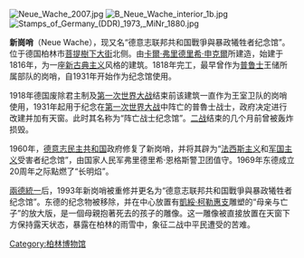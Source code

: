 {{expand|time=2016-03-01T15:19:05+00:00}}
{{unreferenced|time=2016-03-01T15:19:05+00:00}}
[[File:Neue_Wache_2007.jpg|thumb]]
[[File:B_Neue_Wache_interior_1b.jpg|thumb]]
[[File:Stamps_of_Germany_(DDR)_1973,_MiNr_1880.jpg|thumb]]

'''新崗哨'''（Neue Wache），现又名“德意志联邦共和国戰爭與暴政犧牲者纪念馆”。位于德国柏林市[[菩提樹下大街|菩提樹下大街]]北侧。由[[卡爾·弗里德里希·申克爾|卡爾·弗里德里希·申克爾]]所建造，始建于1816年，为一座[[新古典主义|新古典主义]]风格的建筑。1818年完工，最早曾作为[[普鲁士|普鲁士]]王储所属部队的岗哨，自1931年开始作为纪念馆使用。

1918年德国废除君主制及[[第一次世界大战|第一次世界大战]]结束前该建筑一直作为王室卫队的岗哨使用，1931年起用于纪念在[[第一次世界大战|第一次世界大战]]中阵亡的普魯士战士，政府决定进行改建并加有天窗。此时其名称为“阵亡战士纪念馆”。[[二战|二战]]结束的几个月前曾被轰炸损毁。

1960年，[[德意志民主共和国|德意志民主共和国]]政府修复了新岗哨，并将其辟为“[[法西斯主义|法西斯主义]]和[[军国主义|军国主义]]受害者纪念馆”，由国家人民军弗里德里希·恩格斯警卫团值守。1969年东德成立20周年之际點燃了“长明焰”。

[[兩德統一|兩德統一]]后，1993年新岗哨被重修并更名为“德意志联邦共和国戰爭與暴政犧牲者纪念馆”。东德的纪念物被移除，并在中心放置有[[凱綏·柯勒惠支|凱綏·柯勒惠支]]雕塑的“母亲与亡子”的放大版，是一個母親抱著死去的孩子的雕像。这一雕像被直接放置在天窗下方保持露天状态，暴露在柏林的雨雪中，象征二战中平民遭受的苦难。

{{commonscat|Neue Wache}}

{{Authority control}}
[[Category:柏林博物馆|Category:柏林博物馆]]